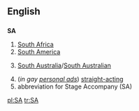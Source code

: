 {{see|Sa|sa|sá|så|sä}}
==English==

==={{initialism}}===
'''SA'''

#[[South Africa]]
#[[South America]]
# {{AU}} [[South Australia]]/[[South Australian]]
#(''in gay [[personal ad]]s'') [[straight-acting]]
#abbreviation for Stage Accompany (SA)

[[pl:SA]]
[[tr:SA]]